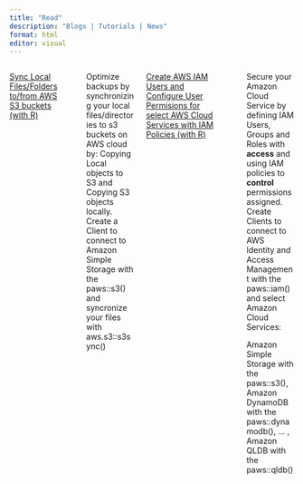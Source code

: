 ```yaml
---
title: "Read"
description: "Blogs | Tutorials | News"
format: html
editor: visual
---
```


<!-- Sendinblue Conversations {literal} -->
<script>
    (function(d, w, c) {
        w.SibConversationsID = '643fda89e758061ca338bf4f';
        w[c] = w[c] || function() {
            (w[c].q = w[c].q || []).push(arguments);
        };
        var s = d.createElement('script');
        s.async = true;
        s.src = 'https://conversations-widget.sendinblue.com/sib-conversations.js';
        if (d.head) d.head.appendChild(s);
    })(document, window, 'SibConversations');
</script>
<!-- /Sendinblue Conversations {/literal} -->

::: columns
::: {.column width="100%"}
[Sync Local Files/Folders to/from AWS S3 buckets (with R)](/tutorials/aws_s3_backups.qmd) 
:::
::: {.column width="5%"}
:::
::: {.column width="95%"}
Optimize backups by synchronizing your local files/directories to s3 buckets on AWS cloud by: <span>Copying Local objects to S3</span> and <span>Copying S3 objects locally</span>. Create a <span>Client</span> to connect to <span>Amazon Simple Storage</span> with the <span>paws::s3()</span> and syncronize your files with <span>aws.s3::s3sync()</span>
:::
::: {.columns width="100%"}
[Create AWS IAM Users and Configure User Permisions for select AWS Cloud Services with IAM Policies (with R)](/tutorials/aws_IAM_user_config.qmd)
:::
::: {.column width="5%"}
:::
::: {.column width="95%"}
Secure your Amazon Cloud Service by defining <span>IAM Users, Groups and Roles</span> with **access** and using <span>IAM policies</span> to **control** permissions assigned. Create <span>Clients</span> to connect to <span>AWS Identity and Access Management</span> with the <span>paws::iam()</span> and select Amazon Cloud Services:

<span>Amazon Simple Storage</span> with the <span>paws::s3()</span>, <span>Amazon DynamoDB</span> with the <span>paws::dynamodb()</span>, ... , <span>Amazon QLDB</span> with the <span>paws::qldb()</span>
:::
:::

